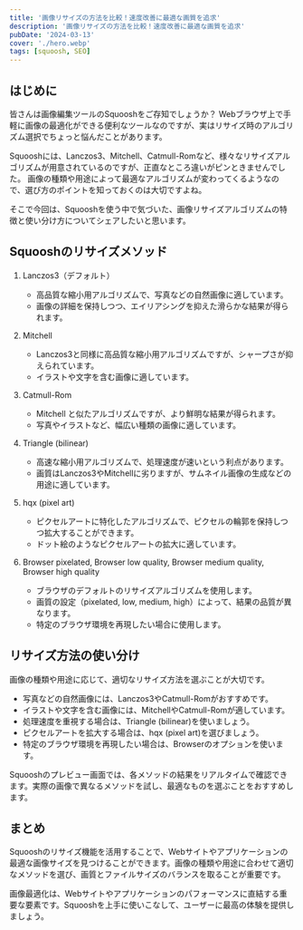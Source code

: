 ```yaml
---
title: '画像リサイズの方法を比較！速度改善に最適な画質を追求'
description: '画像リサイズの方法を比較！速度改善に最適な画質を追求'
pubDate: '2024-03-13'
cover: './hero.webp'
tags: [squoosh, SEO]
---
```



## はじめに

皆さんは画像編集ツールのSquooshをご存知でしょうか？
Webブラウザ上で手軽に画像の最適化ができる便利なツールなのですが、実はリサイズ時のアルゴリズム選択でちょっと悩んだことがあります。

Squooshには、Lanczos3、Mitchell、Catmull-Romなど、様々なリサイズアルゴリズムが用意されているのですが、正直なところ違いがピンときませんでした。
画像の種類や用途によって最適なアルゴリズムが変わってくるようなので、選び方のポイントを知っておくのは大切ですよね。

そこで今回は、Squooshを使う中で気づいた、画像リサイズアルゴリズムの特徴と使い分け方についてシェアしたいと思います。

## Squooshのリサイズメソッド

1. Lanczos3（デフォルト）

   - 高品質な縮小用アルゴリズムで、写真などの自然画像に適しています。
   - 画像の詳細を保持しつつ、エイリアシングを抑えた滑らかな結果が得られます。

2. Mitchell

   - Lanczos3と同様に高品質な縮小用アルゴリズムですが、シャープさが抑えられています。
   - イラストや文字を含む画像に適しています。

3. Catmull-Rom

   - Mitchell と似たアルゴリズムですが、より鮮明な結果が得られます。
   - 写真やイラストなど、幅広い種類の画像に適しています。

4. Triangle (bilinear)

   - 高速な縮小用アルゴリズムで、処理速度が速いという利点があります。
   - 画質はLanczos3やMitchellに劣りますが、サムネイル画像の生成などの用途に適しています。

5. hqx (pixel art)

   - ピクセルアートに特化したアルゴリズムで、ピクセルの輪郭を保持しつつ拡大することができます。
   - ドット絵のようなピクセルアートの拡大に適しています。

6. Browser pixelated, Browser low quality, Browser medium quality, Browser high quality
   - ブラウザのデフォルトのリサイズアルゴリズムを使用します。
   - 画質の設定（pixelated, low, medium, high）によって、結果の品質が異なります。
   - 特定のブラウザ環境を再現したい場合に使用します。

## リサイズ方法の使い分け

画像の種類や用途に応じて、適切なリサイズ方法を選ぶことが大切です。

- 写真などの自然画像には、Lanczos3やCatmull-Romがおすすめです。
- イラストや文字を含む画像には、MitchellやCatmull-Romが適しています。
- 処理速度を重視する場合は、Triangle (bilinear)を使いましょう。
- ピクセルアートを拡大する場合は、hqx (pixel art)を選びましょう。
- 特定のブラウザ環境を再現したい場合は、Browserのオプションを使います。

Squooshのプレビュー画面では、各メソッドの結果をリアルタイムで確認できます。実際の画像で異なるメソッドを試し、最適なものを選ぶことをおすすめします。

## まとめ

Squooshのリサイズ機能を活用することで、Webサイトやアプリケーションの最適な画像サイズを見つけることができます。画像の種類や用途に合わせて適切なメソッドを選び、画質とファイルサイズのバランスを取ることが重要です。

画像最適化は、Webサイトやアプリケーションのパフォーマンスに直結する重要な要素です。Squooshを上手に使いこなして、ユーザーに最高の体験を提供しましょう。
